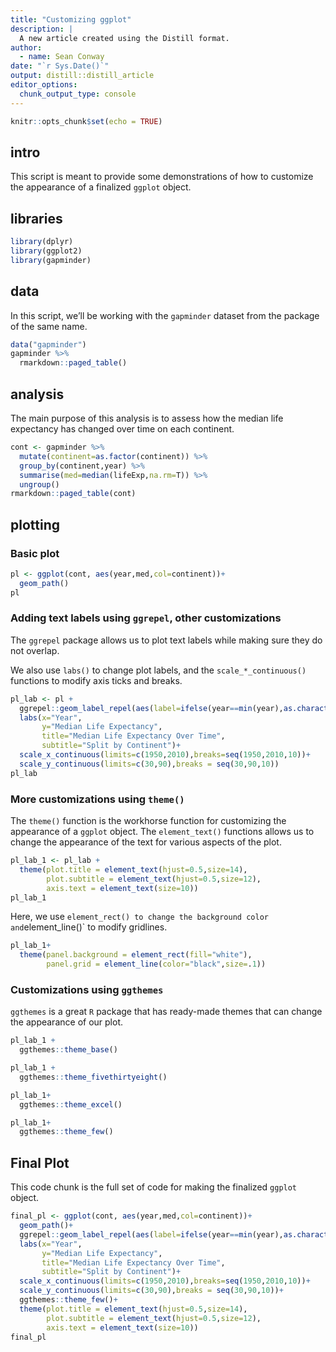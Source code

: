 ```yaml
---
title: "Customizing ggplot"
description: |
  A new article created using the Distill format.
author:
  - name: Sean Conway
date: "`r Sys.Date()`"
output: distill::distill_article
editor_options: 
  chunk_output_type: console
---
```


```r
knitr::opts_chunk$set(echo = TRUE)
```
## intro  

This script is meant to provide some demonstrations of how to customize the appearance of a finalized `ggplot` object.  

## libraries  

```r
library(dplyr)
library(ggplot2)
library(gapminder)
```

## data  
  
In this script, we'll be working with the `gapminder` dataset from the package of the same name.  

```r
data("gapminder")
gapminder %>%
  rmarkdown::paged_table()
```

## analysis
  
The main purpose of this analysis is to assess how the median life expectancy has changed over time on each continent. 

```r
cont <- gapminder %>%
  mutate(continent=as.factor(continent)) %>%
  group_by(continent,year) %>%
  summarise(med=median(lifeExp,na.rm=T)) %>%
  ungroup()
rmarkdown::paged_table(cont)
```

## plotting  
  
### Basic plot   


```r
pl <- ggplot(cont, aes(year,med,col=continent))+
  geom_path()
pl 
```
  
### Adding text labels using `ggrepel`, other customizations
  
The `ggrepel` package allows us to plot text labels while making sure they do not overlap.  

We also use `labs()` to change plot labels, and the `scale_*_continuous()` functions to modify axis ticks and breaks.  

```r
pl_lab <- pl + 
  ggrepel::geom_label_repel(aes(label=ifelse(year==min(year),as.character(continent),NA_character_)))+
  labs(x="Year",
       y="Median Life Expectancy",
       title="Median Life Expectancy Over Time",
       subtitle="Split by Continent")+
  scale_x_continuous(limits=c(1950,2010),breaks=seq(1950,2010,10))+
  scale_y_continuous(limits=c(30,90),breaks = seq(30,90,10))
pl_lab
```

### More customizations using `theme()`  

The `theme()` function is the workhorse function for customizing the appearance of a `ggplot` object. The `element_text()` functions allows us to change the appearance of the text for various aspects of the plot. 

```r
pl_lab_1 <- pl_lab + 
  theme(plot.title = element_text(hjust=0.5,size=14),
        plot.subtitle = element_text(hjust=0.5,size=12),
        axis.text = element_text(size=10))
pl_lab_1
```
  
Here, we use `element_rect() to change the background color and `element_line()` to modify gridlines.  

```r
pl_lab_1+
  theme(panel.background = element_rect(fill="white"),
        panel.grid = element_line(color="black",size=.1))
```

### Customizations using `ggthemes`  

`ggthemes` is a great `R` package that has ready-made themes that can change the appearance of our plot.

```r
pl_lab_1 + 
  ggthemes::theme_base()
```
  
  
```r
pl_lab_1 +
  ggthemes::theme_fivethirtyeight()
```


```r
pl_lab_1+
  ggthemes::theme_excel()
```

```r
pl_lab_1+
  ggthemes::theme_few()
```

## Final Plot  

This code chunk is the full set of code for making the finalized `ggplot` object.  

```r
final_pl <- ggplot(cont, aes(year,med,col=continent))+
  geom_path()+ 
  ggrepel::geom_label_repel(aes(label=ifelse(year==min(year),as.character(continent),NA_character_)))+
  labs(x="Year",
       y="Median Life Expectancy",
       title="Median Life Expectancy Over Time",
       subtitle="Split by Continent")+
  scale_x_continuous(limits=c(1950,2010),breaks=seq(1950,2010,10))+
  scale_y_continuous(limits=c(30,90),breaks = seq(30,90,10))+
  ggthemes::theme_few()+
  theme(plot.title = element_text(hjust=0.5,size=14),
        plot.subtitle = element_text(hjust=0.5,size=12),
        axis.text = element_text(size=10))
final_pl
```










